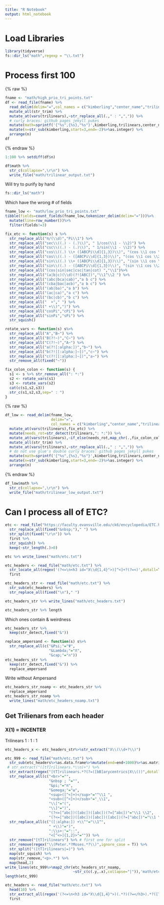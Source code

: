 ```yaml
---
title: "R Notebook"
output: html_notebook
---
```


# Load Libraries

```r
library(tidyverse)
fs::dir_ls("math",regexp = "\\.txt")
```

# Process first 100

{% raw %}
```r
fname <- "math/high_prio_tri_points.txt"
df <- read_file(fname) %>%
  read_delim(delim="=",col_names = c("kimberling","center_name","trilinears")) %>%
  mutate_all(str_trim) %>%
  mutate_at(vars(trilinears),~str_replace_all(.," : ",",")) %>%
  # curly braces: github pages jekyll pukes
  mutate(math=sprintf('{"%s",{%s},"%s"}',kimberling,trilinears,center_name)) %>%
  mutate(n=str_sub(kimberling,start=3,end=-2)%>%as.integer) %>%
  arrange(n)
df
```
{% endraw %}

```r
1:100 %>% setdiff(df$n)
```

```r
df$math %>% 
  str_c(collapse=",\r\n") %>%
  write_file("math/trilinear_output.txt")
```

Will try to purify by hand

```r
fs::dir_ls("math")
```

Which have the wrong # of fields

```r
fname_low <- "math/low_prio_tri_points.txt"
tibble(fields=count_fields(fname_low,tokenizer_delim(delim="=")))%>%
  mutate(line=row_number())%>% 
  filter(fields!=3)
```

```r
fix_etc <- function(s) s %>%
  str_replace_all("π/(\\d)","Pi\\1") %>%
  str_replace_all("sec\\((.) - (.)\\)", " 1/cos(\\1 - \\2)") %>%
  str_replace_all("csc\\((.) - (.)\\)", " 1/sin(\\1 - \\2)") %>%
  str_replace_all("cos\\((.) \\+ ([ABCPi\\d]{1,3})\\)", "(cos \\1 cos \\2 - sin \\1 sin \\2)") %>%
  str_replace_all("cos\\((.) - ([ABCPi\\d]{1,3})\\)", "(cos \\1 cos \\2 + sin \\1 sin \\2)") %>%
  str_replace_all("sin\\((.) \\+ ([ABCPi\\d]{1,3})\\)", "(sin \\1 cos \\2 + sin \\2 cos \\1)") %>%
  str_replace_all("sin\\((.) - ([ABCPi\\d]{1,3})\\)", "(sin \\1 cos \\2 - sin \\2 cos \\1)") %>%
  str_replace_all("(cos|sin|sec|csc|tan|cot) ","\\1")%>%
  str_replace_all("(a|b|c)(\\d)(?![ABC])","\\1^\\2 ") %>%
  str_replace_all("(abc|bca|cab)","a b c") %>%
  str_replace_all("(cba|bac|acb)","a b c") %>%
  str_replace_all("(ab|ba)","a b") %>%
  str_replace_all("(ac|ca)","a c") %>%
  str_replace_all("(bc|cb)","b c") %>%
  str_replace_all("  +"," ") %>%
  str_replace_all(" +\\)",")") %>%
  str_replace_all("cosPi","cPi") %>%
  str_replace_all("sinPi","sPi") %>%
  str_squish()
```

```r
rotate_vars <- function(s) s%>%
  str_replace_all("A","B~") %>%
  str_replace_all("B(?!~)","C~") %>%  
  str_replace_all("C(?!~)","A~") %>%
  str_replace_all("a(?![:alpha:])","b~") %>%
  str_replace_all("b(?![[:alpha:]~])","c~") %>%
  str_replace_all("c(?![[:alpha:]~])","a~") %>%
  str_remove_all(fixed("~"))
```

```r
fix_colon_colon <- function(s) {
  s1 <- s %>% str_remove_all(": *:")
  s2 <- rotate_vars(s1)
  s3 <- rotate_vars(s2)
  cat(c(s1,s2,s3))
  str_c(s1,s2,s3,sep=" : ")
}
```

{% raw %}
```r
df_low <- read_delim(fname_low,
                     delim="=",
                     col_names = c("kimberling","center_name","trilinears")) %>%
  mutate_at(vars(trilinears),fix_etc) %>%
  mutate(needs_rot=str_detect(trilinears,": *:")) %>%
  mutate_at(vars(trilinears),~if_else(needs_rot,map_chr(.,fix_colon_colon),.)) %>%
  mutate_all(str_trim) %>%
  mutate_at(vars(trilinears),~str_replace_all(.," : ",",")) %>%
  # do not use glue's double curly braces: github pages jekyll pukes
  mutate(math=sprintf('{"%s",{%s},"%s"}',kimberling,trilinears,center_name)) %>%
  mutate(n=str_sub(kimberling,start=3,end=-2)%>%as.integer) %>%
  arrange(n)
```

{% endraw %}

```r
df_low$math %>% 
  str_c(collapse=",\r\n") %>%
  write_file("math/trilinear_low_output.txt")
```

# Can I process all of ETC?

```r
etc <- read_file("https://faculty.evansville.edu/ck6/encyclopedia/ETC.html") %>%
  str_replace_all(fixed("&nbsp;")," ") %>%
  str_split(fixed("\r\n")) %>%
  first %>%
  str_squish() %>%
  keep(~str_length(.)>0)

etc %>% write_lines("math/etc.txt")
```

```r
etc_headers <- read_file("math/etc.txt") %>%
  str_locate_all(regex('(?<=\n<h3 id="X\\d{1,4}">)[^<]+?(?=<)',dotall=T)) %>%
  first

etc_headers_str <- read_file("math/etc.txt") %>%
  str_sub(etc_headers) %>%
  str_replace_all(fixed("\n")," ")

etc_headers_str %>% write_lines("math/etc_headers.txt")

etc_headers_str %>% length
```

Which ones contain & weirdness

```r
etc_headers_str %>%
  keep(str_detect,fixed("&"))
```

```r
replace_ampersand <- function(s) s%>%
  str_replace_all(c("&Psi;"="Ψ",
                    "&Lambda;"="Λ",
                    "&cap;"="∩"))
etc_headers_str %>%
  keep(str_detect,fixed("&")) %>%
  replace_ampersand
```

Write without Ampersand

```r
etc_headers_str_noamp <- etc_headers_str %>%
  replace_ampersand
etc_headers_str_noamp %>%
  write_lines("math/etc_headers_noamp.txt")
```

## Get Trilienars from each header

<h3 id="X1">X(1) = INCENTER<a id="Incenter" name="Incenter"></a></h3>
Trilinears 1 : 1 : 1<br>

```r
etc_headers_x <- etc_headers_str%>%str_extract("X\\(\\d+?\\)")
```


```r
etc_999 <- read_file("math/etc.txt") %>%
  str_sub(etc_headers%>%as.data.frame%>%mutate(end=end+1000)%>%as.matrix) %>%
 # str_extract("([tT]rilinears.*\\n)+") %>%
  str_extract(regex("[tT]rilinears.*?(?=([bB]arycentrics|X\\())",dotall = T)) %>%
  str_replace_all(c("<br>"="",
                    "&nbsp ; "="",
                    "&pi;"="π",
                    "&omega;"="ω",
                    "<sup>([^<]+)</sup>"="^\\1 ",
                    "<sub>([^<]+)</sub>"="_\\1",
                    "\\["="(",
                    "\\]"=")",
                    "(?<=[^abc])([abc])([abc])(?=[^abc])"="\\1 \\2",
                    "(?<=[^abc])([abc])([abc])([abc])(?=[^abc])"="\\1 \\2 \\3")) %>%
  str_replace_all(c("([:alpha:]) +\\^"="\\1^",
                    " +\\)"=")",
                    ":\\s+:"="::",
                    "<[^<>]{1,2}>"="")) %>%
  str_remove("[tT]rilinears") %>% # first one for split
  str_remove(regex("\\(Peter.*?Moses.*?\\)",ignore_case = T)) %>%
  str_split("([tT]rilinears|=)") %>%
  map(str_squish) %>%
  map(str_remove,"<p>.*") %>%
  map(head,2)
write_lines(etc_999%>%map2_chr(etc_headers_str_noamp,
                               ~str_c(c(.y,.x),collapse="|")),'math/etc_999.txt')
length(etc_999)
```



```r
etc_headers <- read_file("math/etc.txt") %>%
  head(10) %>%
  str_extract_all(regex('(?<=\n<h3 id="X\\d{1,4}">)(.*?)(?=</h3>).*?([Tt]rilnears][^<]+)',dotall=T)) %>%
  first
```

